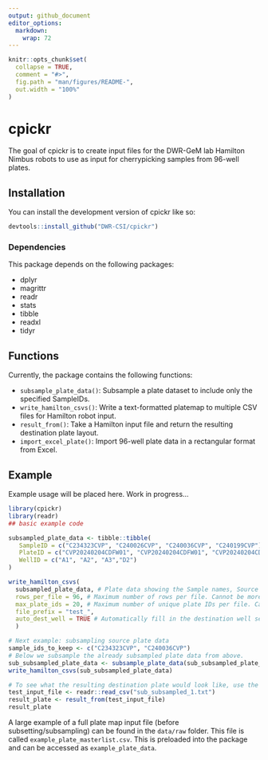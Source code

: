 ```yaml
---
output: github_document
editor_options: 
  markdown: 
    wrap: 72
---
```


<!-- README.md is generated from README.Rmd. Please edit that file -->

```r
knitr::opts_chunk$set(
  collapse = TRUE,
  comment = "#>",
  fig.path = "man/figures/README-",
  out.width = "100%"
)
```

# cpickr

<!-- badges: start -->

<!-- badges: end -->

The goal of cpickr is to create input files for the DWR-GeM lab Hamilton
Nimbus robots to use as input for cherrypicking samples from 96-well
plates.

## Installation

You can install the development version of cpickr like so:

``` r
devtools::install_github("DWR-CSI/cpickr")
```

### Dependencies

This package depends on the following packages:

-   dplyr
-   magrittr
-   readr
-   stats
-   tibble
-   readxl
-   tidyr

## Functions

Currently, the package contains the following functions:

-    `subsample_plate_data()`: Subsample a plate dataset to include only
    the specified SampleIDs.
-    `write_hamilton_csvs()`: Write a text-formatted platemap to
    multiple CSV files for Hamilton robot input.
-   `result_from()`: Take a Hamilton input file and return the resulting
    destination plate layout.
-   `import_excel_plate()`: Import 96-well plate data in a rectangular format from Excel.

## Example

Example usage will be placed here. Work in progress...

```r
library(cpickr)
library(readr)
## basic example code

subsampled_plate_data <- tibble::tibble(
   SampleID = c("C234323CVP", "C240026CVP", "C240036CVP", "C240199CVP"),
   PlateID = c("CVP20240204CDFW01", "CVP20240204CDFW01", "CVP20240204CDFW01", "CVP20240218CDFW02"),
   WellID = c("A1", "A2", "A3","D2")
)

write_hamilton_csvs(
  subsampled_plate_data, # Plate data showing the Sample names, Source plates, and Source wells
  rows_per_file = 96, # Maximum number of rows per file. Cannot be more than 96.
  max_plate_ids = 20, # Maximum number of unique plate IDs per file. Cannot be more than 20.
  file_prefix = "test_", 
  auto_dest_well = TRUE # Automatically fill in the destination well sequentially from A1-A8, B1-B8, etc. Leave blank to fill in manually afterwards.
  )

# Next example: subsampling source plate data
sample_ids_to_keep <- c("C234323CVP", "C240036CVP")
# Below we subsample the already subsampled plate data from above.
sub_subsampled_plate_data <- subsample_plate_data(sub_subsampled_plate_data, sample_ids_to_keep, file_prefix = "sub_subsampled_")
write_hamilton_csvs(sub_subsampled_plate_data)

# To see what the resulting destination plate would look like, use the result_from function on a Hamilton input .txt file.
test_input_file <- readr::read_csv("sub_subsampled_1.txt")
result_plate <- result_from(test_input_file)
result_plate
```

A large example of a full plate map input file (before
subsetting/subsampling) can be found in the `data/raw` folder. This file
is called `example_plate_masterlist.csv`. This is preloaded into the
package and can be accessed as `example_plate_data`.
